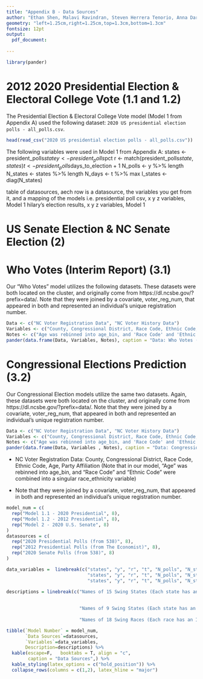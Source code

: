 ```yaml
---
title: "Appendix B - Data Sources"
author: "Ethan Shen, Malavi Ravindran, Steven Herrera Tenorio, Anna Darwish"
geometry: "left=1.25cm,right=1.25cm,top=1.3cm,bottom=1.3cm"
fontsize: 12pt
output: 
  pdf_document:
 
---
```


```r
library(pander)
```

# 2012 2020 Presidential Election & Electoral College Vote (1.1 and 1.2)

The Presidential Election & Electoral College Vote model (Model 1 from Appendix A) used the following dataset: `2020 US presidential election polls - all_polls.csv`.

```r
head(read_csv("2020 US presidential election polls - all_polls.csv"))
```

The following variables were used in Model 1 from Appendix A: states <- president_polls$state %>% unique
y <- president_polls$pct
r <- match(president_polls$state,states)
t <- president_polls$days_to_election + 1 
N_polls <- y %>% length
N_states <- states %>% length
N_days <- t %>% max
I_states <- diag(N_states)

table of datasources, aech row is a datasource,  the variables you get from it, and a mapping of the models 
i.e. presidential poll  csv,  x y z variables, Model  1
hilary's election results, x  y z  variables,  Model 1

# US Senate Election & NC Senate Election (2)


# Who Votes (Interim Report) (3.1)

Our "Who Votes" model utilizes the following datasets. These datasets were both located on the cluster, and originally come from https://dl.ncsbe.gov/?prefix=data/. Note that they were joined by a covariate, voter_reg_num, that appeared in both and represented an individual's unique registration number. 

```r
Data <- c("NC Voter Registration Data", "NC Voter History Data")
Variables <- c("County, Congressional District, Race Code, Ethnic Code, Age, Party, Gender", "voted_party_cd")
Notes <- c("Age was rebinned into age_bin, and 'Race Code' and 'Ethnic Code' were combined into a singular race_ethnicity variable", "This variable was not directly used in the model, but was used to determine if an individual actually voted. Individuals who were registered but did not vote would not have information regarding the party that they voted for in 2016")
pander(data.frame(Data, Variables, Notes), caption = "Data: Who Votes (Interim Report)")
```


# Congressional Elections Prediction (3.2)

Our Congressional Election models utilize the same two datasets. Again, these datasets were both located on the cluster, and originally come from https://dl.ncsbe.gov/?prefix=data/. Note that they were joined by a covariate, voter_reg_num, that appeared in both and represented an individual's unique registration number. 

```r
Data <- c("NC Voter Registration Data", "NC Voter History Data")
Variables <- c("County, Congressional District, Race Code, Ethnic Code, Age, Party, Gender", "Voted Party Code")
Notes <- c("Age was rebinned into age_bin, and 'Race Code' and 'Ethnic Code' were combined into a singular race_ethnicity variable", "We use this as our outcome variable, as we are interested in predicting whether or not voters in NC will vote for the Democratic or Republican candidates")
pander(data.frame(Data, Variables , Notes), caption = "Data: Congressional Elections Prediction")
```

* NC Voter Registration Data: County, Congressional District, Race Code, Ethnic Code, Age, Party Affiliation (Note that in our model, "Age" was rebinned into age_bin, and "Race Code" and "Ethnic Code" were combined into a singular race_ethnicity variable)

* Note that they were joined by a covariate, voter_reg_num, that appeared in both and represented an individual's unique registration number. 



```r
model_num = c(
  rep("Model 1.1 - 2020 Presidential", 8),
  rep("Model 1.2 - 2012 Presidential", 8),
  rep("Model 2 - 2020 U.S. Senate", 8)
)
datasources = c(
  rep("2020 Presidential Polls (from 538)", 8),
  rep("2012 Presidential Polls (from The Economist)", 8),
  rep("2020 Senate Polls (from 538)", 8)
)

data_variables =  linebreak(c("states", "y", "r", "t", "N_polls", "N_states", "N_days", "I_states",
                              "states", "y", "r", "t", "N_polls", "N_states", "N_days", "I_states",
                              "states", "y", "r", "t", "N_polls", "N_states", "N_days", "I_states"))

descriptions = linebreak(c("Names of 15 Swing States (Each state has an ID 1 - 15)", "Biden's Vote Share from each Poll k (N=516)", "Matches State of Poll k to the State's Unique ID (N=516)", "Days to Election + 1 for Each Poll k (N=516)", "Number of Polls (N=516)", "Number of Swing States (N=15)", "Maximum Number of Days to Election + 1 (154 days)", "15 by 15 Identity Matrix",
                           
                           
                           "Names of 9 Swing States (Each state has an ID 1 - 9)", "Obama's Vote Share from each Poll k (N=400)", "Matches State of Poll k to the State's Unique ID (N=400)", "Days to Election + 1 for Each Poll k (N=400)", "Number of Polls (N=400)", "Number of Swing States (N=9)", "Maximum Number of Days to Election + 1 (95 days)", "9 by 9 Identity Matrix",
                           
                           "Names of 18 Swing Races (Each race has an ID 1 - 18)", "Democratic Candidate's Vote Share from each Poll k (N=506)", "Matches race of Poll k to the race's Unique ID (N=506)", "Days to Election + 1 for Each Poll k (N=506)", "Number of Polls (N=506)", "Number of Swing Races (N=18)", "Maximum Number of Days to Election + 1 (101 days)", "18 by 18 Identity Matrix"))

tibble(`Model Number` = model_num, 
       `Data Sources`=datasources,
       `Variables`=data_variables,
       Description=descriptions) %>% 
  kable(escape=F,   booktabs = T, align = "c",
        caption = "Data Sources",) %>%
  kable_styling(latex_options = c("hold_position")) %>%
  collapse_rows(columns = c(1,2), latex_hline = "major") 
```

